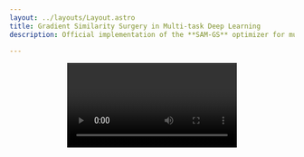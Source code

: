 ```yaml
---
layout: ../layouts/Layout.astro
title: Gradient Similarity Surgery in Multi-task Deep Learning
description: Official implementation of the **SAM-GS** optimizer for multitask learning

---
```






<Header
  title={frontmatter.title}
  authors={[
    {
      name: "Thomas Borsani",
      url: "https://scholar.google.com/citations?user=4MwSGvIAAAAJ&hl=en&oi=ao",
      notes: ["1"],
    },
    {
      name: "Andrea Rosani",
      url: "https://scholar.google.com/citations?user=KF9OqSMAAAAJ&hl=en&oi=ao",
      notes: ["1"],
    },
    {
      name: "Giuseppe Nicosia",
      url: "https://scholar.google.com/citations?user=5FilzyUAAAAJ&hl=en&oi=ao",
      notes: ["2"],
    },
    {
      name: "Giuseppe Di Fatta",
      url: "https://scholar.google.com/citations?user=BB5R4P8AAAAJ&hl=en&oi=ao",
      notes: ["1"],
    },
  ]}
  conference="ECML PKDD 2025"
  notes={[
    {
      symbol: "1",
      text: "Free University of Bozen-Bolzano",
    },
    {
      symbol: "2",
      text: "University of Catania",
    },
  ]}
  links={[
    {
      name: "Code",
      url: "https://github.com/ThomBors/samgs",
      icon: "ri:github-line",
    },
    {
      name: "arXiv",
      url: "",
      icon: "academicons:arxiv",
    }
  ]}
  />

<Video source={pareto} />

<HighlightedSection>

## Abstract

The multi-task learning (*MTL*) paradigm aims to simultaneously learn multiple tasks, within a single model, capturing higher-level, more general hidden patterns that are shared by the tasks. 
In deep learning, a significant challenge in the backpropagation training process is the design of advanced optimisers to improve the convergence speed and stability of the gradient descent learning rule. 
In particular, in multi-task deep learning (*MTDL*) the multitude of tasks may generate potentially *conflicting gradients* that would hinder the concurrent convergence of the diverse loss functions. 
This challenge arises when the gradients of the task objectives have either different magnitudes or opposite directions, causing one or a few to dominate or to interfere with each other, thus degrading the training process.
Gradient surgery methods address the problem explicitly dealing with conflicting gradients by adjusting the overall gradient trajectory.
This work introduces a novel gradient surgery method, the Similarity-Aware Momentum Gradient Surgery (**SAM-GS**), which provides an effective and scalable approach based on a gradient magnitude similarity measure to guide the optimisation process.
The **SAM-GS** surgery adopts gradient equalisation and modulation of the *first-order momentum*.
A series of experimental tests have shown the effectiveness of **SAM-GS** on synthetic problems and *MTL* benchmarks. Gradient magnitude similarity plays an important role in *regularising gradient aggregation* in *MTDL* for the optimisation of the learning process.

</HighlightedSection>

## Methods

The proposed approach focuses solely on *magnitude gradient conflicts*, which are arguably the most critical impediment to effective *MTDL* optimisation.  
*Angle-based gradient conflicts* are intentionally disregarded, as they primarily affect convergence speed rather than convergence feasibility.

Let us examine why *angle-based gradient conflicts* may slow down convergence, while *magnitude gradient conflicts* can severely hinder the overall optimisation process—potentially preventing certain tasks from converging altogether.

When adding two task gradients <LaTeX inline formula="\mathbf{g}_i" /> and <LaTeX inline formula="\mathbf{g}_j" /> of similar magnitude (<LaTeX inline formula="|\mathbf{g}_i| \simeq |\mathbf{g}_j|" />), but with an angle <LaTeX inline formula="\alpha > 90^{\circ}" /> between them, the magnitude of their sum is reduced due to destructive interference. Specifically, the resultant magnitude is scaled by a factor proportional to <LaTeX inline formula="\cos(\alpha)" />, as illustrated in Figures <a href="#fig:a">a</a> and <a href="#fig:b">b</a>.  
In the worst-case scenario (<LaTeX inline formula="\alpha = 180^\circ" />) the gradients point in exactly opposite directions and cancel each other out. However, such extreme angular conflicts are rare in practice. Even when partially cancelling, the resulting vector still encodes meaningful optimisation direction, which can be amplified by first-order momentum mechanisms without explicitly resolving the angle conflict.

In contrast, when one task’s gradient is significantly larger than the others (<LaTeX inline formula="|\mathbf{g}_i| \gg |\mathbf{g}_j|" />), the aggregated gradient direction becomes dominated by that task. This is much more harmful, as it biases the optimisation process toward a single objective, effectively stalling learning for other tasks (see Figure <a href="#fig:c">c</a>).  

<Figure>
  <Image slot="figure" source={gradient} altText="Illustration of four scenarios for two task gradients, gi and gj, the standard overall gradient is denoted as gi + gj and the overall gradient of SAM-GS is denote as gSAM. 
  (a) Ideal case: Gradients have similar magnitudes, and the angle between them is less than 90◦, indicating no conflict. 
  (b) angle-based gradient conflict: The angle between gradients exceeds 90◦, diminishing the effectiveness of their combination. 
  (c) magnitude-based gradient conflict: One gradient dominates, leading to an imbalanced gradient update. 
  (d) Both conflicts: A combination of angle- and magnitude-based gradient conflicts, where both the directional misalignment and magnitude disparity hinder effective gradient aggregation." />
  <span slot="caption">IIllustration of four scenarios for two task gradients, gi and gj, the standard overall gradient is denoted as gi + gj and the overall gradient of SAM-GS is denote as gSAM. 
  (a) Ideal case: Gradients have similar magnitudes, and the angle between them is less than 90◦, indicating no conflict. 
  (b) angle-based gradient conflict: The angle between gradients exceeds 90◦, diminishing the effectiveness of their combination. 
  (c) magnitude-based gradient conflict: One gradient dominates, leading to an imbalanced gradient update. 
  (d) Both conflicts: A combination of angle- and magnitude-based gradient conflicts, where both the directional misalignment and magnitude disparity hinder effective gradient aggregation.</span>
</Figure>


### Synthetic Problem
To illustrate the gradient surgery problem in a simplified setting, we adopt the 2D multi-task optimisation problem proposed in Nash-MTL (Navon et al. 2022). 
This problem provides a controlled environment for the study of conflicting gradient across tasks, highlighting the challenges of multi-task optimisation.
In addition, we introduce a novel variant of that problem with a similar loss landscape structure, featuring two global minima, providing a different problem setting to analyse the impact of multiple optima on optimisation dynamics.

Illustration of the multi-task optimisation problem with two loss function with one optimal solution and the *MTL* problem computed as the sum of two losses.
<ThreeColumns>
  <Figure slot="left">
    <Image slot="figure" source={img1of1} altText="" />
    <span slot="caption"></span>
  </Figure>
  <Figure slot="center">
    <Image slot="figure" source={img1of2} altText="" />
    <span slot="caption"></span>
  </Figure>
  <Figure slot="right">
    <Image slot="figure" source={img1of12} altText="" />
    <span slot="caption"></span>
  </Figure>
</ThreeColumns>


 Illustration of the multi-task optimisation problem with two loss function with one optimal solution and one local optima solution. The *MTL* problem computed as the sum of two losses.
<ThreeColumns>
  <Figure slot="left">
    <Image slot="figure" source={img2of1} altText="" />
    <span slot="caption"></span>
  </Figure>
  <Figure slot="center">
    <Image slot="figure" source={img2of2} altText="" />
    <span slot="caption"></span>
  </Figure>
  <Figure slot="right">
    <Image slot="figure" source={img2of12} altText="" />
    <span slot="caption"></span>
  </Figure>
</ThreeColumns>


### Algorithm

<Figure>
  <Image slot="figure" source={samgs} altText="" />
  <span slot="caption"></span>
</Figure>


## BibTeX citation

```bibtex
@misc{roman2024academic,
  author = "{Roman Hauksson}",
  title = "Academic Project Page Template",
  year = "2024",
  howpublished = "\url{https://research-template.roman.technology}",
}
```